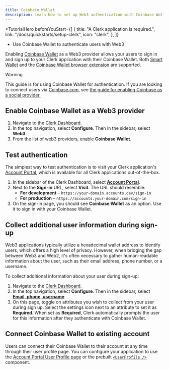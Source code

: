 ```yaml
---
title: Coinbase Wallet
description: Learn how to set up Web3 authentication with Coinbase Wallet.
---
```


<TutorialHero
  beforeYouStart={[
    {
      title: "A Clerk application is required.",
      link: "/docs/quickstarts/setup-clerk",
      icon: "clerk",
    },
  ]}
>
  - Use Coinbase Wallet to authenticate users with Web3
</TutorialHero>

Enabling [Coinbase Wallet](https://www.coinbase.com/wallet) as a Web3 provider allows your users to sign in and sign up to your Clerk application with their Coinbase Wallet. Both [Smart Wallet](https://www.coinbase.com/wallet/smart-wallet) and the [Coinbase Wallet browser extension](https://www.coinbase.com/wallet/downloads) are supported.

> [!WARNING]
> This guide is for using Coinbase Wallet for authentication. If you are looking to connect users via [Coinbase.com](https://www.coinbase.com/), see [the guide for enabling Coinbase as a social provider.](/docs/authentication/social-connections/coinbase)

## Enable Coinbase Wallet as a Web3 provider

1. Navigate to the [Clerk Dashboard](https://dashboard.clerk.com/last-active?path=user-authentication/web3).
1. In the top navigation, select **Configure**. Then in the sidebar, select **Web3**.
1. From the list of web3 providers, enable **Coinbase Wallet**.

## Test authentication

The simplest way to test authentication is to visit your Clerk application's [Account Portal](/docs/customization/account-portal/overview), which is available for all Clerk applications out-of-the-box.

1. In the sidebar of the Clerk Dashboard, select [**Account Portal**](https://dashboard.clerk.com/last-active?path=account-portal).
1. Next to the **Sign-in** URL, select **Visit**. The URL should resemble:
   - **For development** – `https://your-domain.accounts.dev/sign-in`
   - **For production** – `https://accounts.your-domain.com/sign-in`
1. On the sign-in page, you should see **Coinbase Wallet** as an option. Use it to sign in with your Coinbase Wallet.

## Collect additional user information during sign-up

Web3 applications typically utilize a hexadecimal wallet address to identify users, which offers a high level of privacy. However, when bridging the gap between Web3 and Web2, it's often necessary to gather human-readable information about the user, such as their email address, phone number, or a username.

To collect additional information about your user during sign-up:

1. Navigate to the [Clerk Dashboard](https://dashboard.clerk.com/last-active?path=user-authentication/web3).
1. In the top navigation, select **Configure**. Then in the sidebar, select **[Email, phone, username](https://dashboard.clerk.com/last-active?path=user-authentication/email-phone-username)**.
1. On this page, toggle on attributes you wish to collect from your user during sign up. Select the settings icon next to an attribute to set it as **Required**. When set as **Required**, Clerk automatically prompts the user for this information after they authenticate with Coinbase Wallet.

## Connect Coinbase Wallet to existing account

Users can connect their Coinbase Wallet to their account at any time through their user profile page. You can configure your application to use the [Account Portal User Profile page](/docs/customization/account-portal/overview#user-profile) or the prebuilt [`<UserProfile />`](/docs/components/user/user-profile) component.
